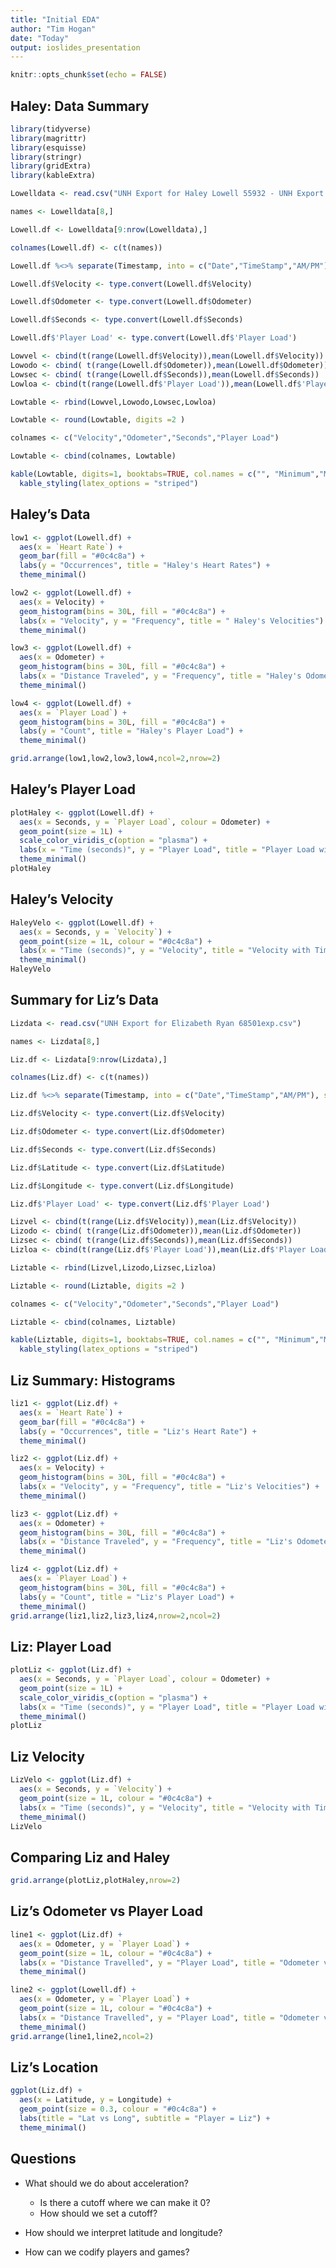 ```yaml
---
title: "Initial EDA"
author: "Tim Hogan"
date: "Today"
output: ioslides_presentation
---
```


```r
knitr::opts_chunk$set(echo = FALSE)
```


## Haley: Data Summary

```r
library(tidyverse)
library(magrittr)
library(esquisse)
library(stringr)
library(gridExtra)
library(kableExtra)
```

```r
Lowelldata <- read.csv("UNH Export for Haley Lowell 55932 - UNH Export for Haley Lowell 55932.csv")
```

```r
names <- Lowelldata[8,]

Lowell.df <- Lowelldata[9:nrow(Lowelldata),]

colnames(Lowell.df) <- c(t(names))

Lowell.df %<>% separate(Timestamp, into = c("Date","TimeStamp","AM/PM"), sep = " ")
```

```r
Lowell.df$Velocity <- type.convert(Lowell.df$Velocity)

Lowell.df$Odometer <- type.convert(Lowell.df$Odometer)

Lowell.df$Seconds <- type.convert(Lowell.df$Seconds)

Lowell.df$'Player Load' <- type.convert(Lowell.df$'Player Load')

Lowvel <- cbind(t(range(Lowell.df$Velocity)),mean(Lowell.df$Velocity))
Lowodo <- cbind( t(range(Lowell.df$Odometer)),mean(Lowell.df$Odometer))
Lowsec <- cbind( t(range(Lowell.df$Seconds)),mean(Lowell.df$Seconds))
Lowloa <- cbind(t(range(Lowell.df$'Player Load')),mean(Lowell.df$'Player Load'))

Lowtable <- rbind(Lowvel,Lowodo,Lowsec,Lowloa)

Lowtable <- round(Lowtable, digits =2 )

colnames <- c("Velocity","Odometer","Seconds","Player Load")

Lowtable <- cbind(colnames, Lowtable)

kable(Lowtable, digits=1, booktabs=TRUE, col.names = c("", "Minimum","Maximum","Mean")) %>%
  kable_styling(latex_options = "striped")

```

## Haley's Data

```r
low1 <- ggplot(Lowell.df) +
  aes(x = `Heart Rate`) +
  geom_bar(fill = "#0c4c8a") +
  labs(y = "Occurrences", title = "Haley's Heart Rates") +
  theme_minimal()

low2 <- ggplot(Lowell.df) +
  aes(x = Velocity) +
  geom_histogram(bins = 30L, fill = "#0c4c8a") +
  labs(x = "Velocity", y = "Frequency", title = " Haley's Velocities") +
  theme_minimal()

low3 <- ggplot(Lowell.df) +
  aes(x = Odometer) +
  geom_histogram(bins = 30L, fill = "#0c4c8a") +
  labs(x = "Distance Traveled", y = "Frequency", title = "Haley's Odometer") +
  theme_minimal()

low4 <- ggplot(Lowell.df) +
  aes(x = `Player Load`) +
  geom_histogram(bins = 30L, fill = "#0c4c8a") +
  labs(y = "Count", title = "Haley's Player Load") +
  theme_minimal()

grid.arrange(low1,low2,low3,low4,ncol=2,nrow=2)

```

## Haley's Player Load

```r
plotHaley <- ggplot(Lowell.df) +
  aes(x = Seconds, y = `Player Load`, colour = Odometer) +
  geom_point(size = 1L) +
  scale_color_viridis_c(option = "plasma") +
  labs(x = "Time (seconds)", y = "Player Load", title = "Player Load with Time", subtitle = "Player = Haley", color = "Odometer") +
  theme_minimal()
plotHaley
```

## Haley's Velocity

```r
HaleyVelo <- ggplot(Lowell.df) +
  aes(x = Seconds, y = `Velocity`) +
  geom_point(size = 1L, colour = "#0c4c8a") +
  labs(x = "Time (seconds)", y = "Velocity", title = "Velocity with Time", subtitle = "Player = Haley") +
  theme_minimal()
HaleyVelo
```

## Summary for Liz's Data

```r
Lizdata <- read.csv("UNH Export for Elizabeth Ryan 68501exp.csv")

names <- Lizdata[8,]

Liz.df <- Lizdata[9:nrow(Lizdata),]

colnames(Liz.df) <- c(t(names))

Liz.df %<>% separate(Timestamp, into = c("Date","TimeStamp","AM/PM"), sep = " ")

Liz.df$Velocity <- type.convert(Liz.df$Velocity)

Liz.df$Odometer <- type.convert(Liz.df$Odometer)

Liz.df$Seconds <- type.convert(Liz.df$Seconds)

Liz.df$Latitude <- type.convert(Liz.df$Latitude)

Liz.df$Longitude <- type.convert(Liz.df$Longitude)

Liz.df$'Player Load' <- type.convert(Liz.df$'Player Load')
```

```r
Lizvel <- cbind(t(range(Liz.df$Velocity)),mean(Liz.df$Velocity))
Lizodo <- cbind( t(range(Liz.df$Odometer)),mean(Liz.df$Odometer))
Lizsec <- cbind( t(range(Liz.df$Seconds)),mean(Liz.df$Seconds))
Lizloa <- cbind(t(range(Liz.df$'Player Load')),mean(Liz.df$'Player Load'))

Liztable <- rbind(Lizvel,Lizodo,Lizsec,Lizloa)

Liztable <- round(Liztable, digits =2 )

colnames <- c("Velocity","Odometer","Seconds","Player Load")

Liztable <- cbind(colnames, Liztable)

kable(Liztable, digits=1, booktabs=TRUE, col.names = c("", "Minimum","Maximum","Mean")) %>%
  kable_styling(latex_options = "striped")
```


## Liz Summary: Histograms
```r
liz1 <- ggplot(Liz.df) +
  aes(x = `Heart Rate`) +
  geom_bar(fill = "#0c4c8a") +
  labs(y = "Occurrences", title = "Liz's Heart Rate") +
  theme_minimal()

liz2 <- ggplot(Liz.df) +
  aes(x = Velocity) +
  geom_histogram(bins = 30L, fill = "#0c4c8a") +
  labs(x = "Velocity", y = "Frequency", title = "Liz's Velocities") +
  theme_minimal()

liz3 <- ggplot(Liz.df) +
  aes(x = Odometer) +
  geom_histogram(bins = 30L, fill = "#0c4c8a") +
  labs(x = "Distance Traveled", y = "Frequency", title = "Liz's Odometer") +
  theme_minimal()

liz4 <- ggplot(Liz.df) +
  aes(x = `Player Load`) +
  geom_histogram(bins = 30L, fill = "#0c4c8a") +
  labs(y = "Count", title = "Liz's Player Load") +
  theme_minimal()
grid.arrange(liz1,liz2,liz3,liz4,nrow=2,ncol=2)
```

## Liz: Player Load
```r
plotLiz <- ggplot(Liz.df) +
  aes(x = Seconds, y = `Player Load`, colour = Odometer) +
  geom_point(size = 1L) +
  scale_color_viridis_c(option = "plasma") +
  labs(x = "Time (seconds)", y = "Player Load", title = "Player Load with Time", subtitle = "Player = Liz", color = "Odometer") +
  theme_minimal()
plotLiz
```

## Liz Velocity

```r
LizVelo <- ggplot(Liz.df) +
  aes(x = Seconds, y = `Velocity`) +
  geom_point(size = 1L, colour = "#0c4c8a") +
  labs(x = "Time (seconds)", y = "Velocity", title = "Velocity with Time", subtitle = "Player = Haley") +
  theme_minimal()
LizVelo
```

## Comparing Liz and Haley

```r
grid.arrange(plotLiz,plotHaley,nrow=2)
```

## Liz's Odometer vs Player Load

```r
line1 <- ggplot(Liz.df) +
  aes(x = Odometer, y = `Player Load`) +
  geom_point(size = 1L, colour = "#0c4c8a") +
  labs(x = "Distance Travelled", y = "Player Load", title = "Odometer vs Player Load", subtitle = "Player = Liz") +
  theme_minimal()

line2 <- ggplot(Lowell.df) +
  aes(x = Odometer, y = `Player Load`) +
  geom_point(size = 1L, colour = "#0c4c8a") +
  labs(x = "Distance Travelled", y = "Player Load", title = "Odometer vs Player Load", subtitle = "Player = Haley") +
  theme_minimal()
grid.arrange(line1,line2,ncol=2)
```

## Liz's Location

```r
ggplot(Liz.df) +
  aes(x = Latitude, y = Longitude) +
  geom_point(size = 0.3, colour = "#0c4c8a") +
  labs(title = "Lat vs Long", subtitle = "Player = Liz") +
  theme_minimal()
```

## Questions

* What should we do about acceleration?
    + Is there a cutoff where we can make it 0?
    + How should we set a cutoff?

* How should we interpret latitude and longitude?

* How can we codify players and games?